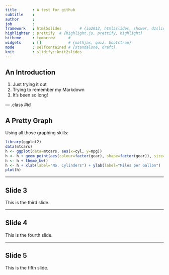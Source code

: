 ```yaml
---
title       : A test for github
subtitle    : 
author      : 
job         : 
framework   : html5slides        # {io2012, html5slides, shower, dzslides, ...}
highlighter : prettify  # {highlight.js, prettify, highlight}
hitheme     : tomorrow      # 
widgets     : []            # {mathjax, quiz, bootstrap}
mode        : selfcontained # {standalone, draft}
knit        : slidify::knit2slides
---
```


## An Introduction

1. Just trying it out
2. Trying to remember my Markdown
3. It's been so long!

--- .class #id 

## A Pretty Graph

Using all those graphing skills:

```r

library(ggplot2)
data(mtcars)
h <- ggplot(data=mtcars, aes(x=cyl, y=mpg))
h <- h + geom_point(aes(colour=factor(gear), shape=factor(gear)), size=3.5)
h <- h + theme_bw()
h <- h + xlab(label="No. Cylinders") + ylab(label="Miles per Gallon")
plot(h)
```

---

## Slide 3

This is the third slide.

---

## Slide 4

This is the fourth slide.

---

## Slide 5

This is the fifth slide.
